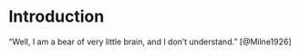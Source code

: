 # Introduction

"Well, I am a bear of very little brain, and I don't understand." [@Milne1926]

\lipsum[1-20]
